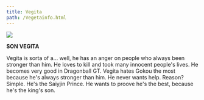 ```yaml
---
title: Vegita
path: /Vegetainfo.html
---
```




<img className="mx-auto" src={veg1} />

**SON VEGITA**

Vegita is sorta of a... well, he has an anger on people who always been stronger than him. He loves to kill and took many innocent people's lives. He becomes very good in Dragonball GT. Vegita hates Gokou the most because he's always stronger than him. He never wants help. Reason? Simple. He's the Saiyjin Prince. He wants to proove he's the best, because he's the king's son.